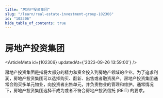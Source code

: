 ```yaml
---
title: "房地产投资集团"
slug: "/learn/real-estate-investment-group-102306"
id: "102306"
hide_table_of_contents: true
---
```



# 房地产投资集团

<ArticleMeta id={102306} updatedAt={'2023-09-26 13:59:00'} />
<div className='border-solid border-b border-t-0 my-4 border-[var(--ifm-color-gray-300)]' />

房地产投资集团是指将大部分的精力和资金投入到房地产领域的企业。为了追求利润，房地产投资集团可以选择购买、翻新、出售或者融资房产。房地产投资集团通常会购买多单元物业，向投资者出售单元，并负责物业的管理和维护。通常情况下，房地产投资集团选择不成为或者不符合房地产投资信托 (REIT) 的要求。
